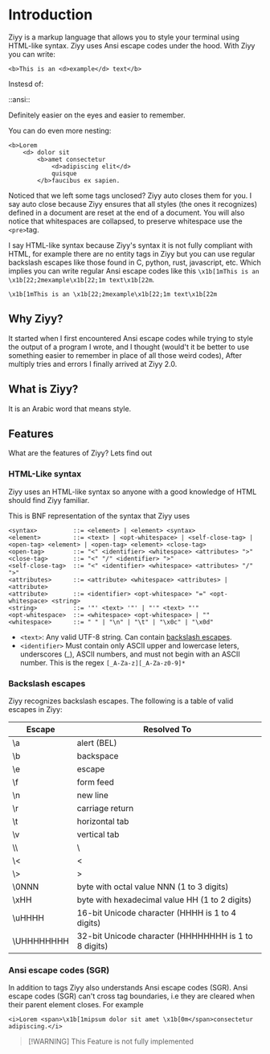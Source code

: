 # Introduction

Ziyy is a markup language that allows you to style your terminal using HTML-like syntax.
Ziyy uses Ansi escape codes under the hood. With Ziyy you can write:

```ziyy
<b>This is an <d>example</d> text</b>
```

Instesd of:

::ansi::

Definitely easier on the eyes and easier to remember.

You can do even more nesting:

```ziyy title="ziyy"
<b>Lorem
    <d> dolor sit
        <b>amet consectetur
            <d>adipiscing elit</d>
            quisque
        </b>faucibus ex sapien.
```

Noticed that we left some tags unclosed? Ziyy auto closes them for you. I say auto close because Ziyy ensures
that all styles (the ones it recognizes) defined in a document are reset at the end of a document.
You will also notice that whitespaces are collapsed, to preserve whitespace use the `<pre>`tag.

I say HTML-like syntax because Ziyy's syntax it is not fully compliant with HTML,
for example there are no entity tags in Ziyy but you can use regular backslash escapes like those found in C, python, rust, javascript, etc.
Which implies you can write regular Ansi escape codes like this `\x1b[1mThis is an \x1b[22;2mexample\x1b[22;1m text\x1b[22m`.

```ziyy no-ansi
\x1b[1mThis is an \x1b[22;2mexample\x1b[22;1m text\x1b[22m
```

## Why Ziyy?

It started when I first encountered Ansi escape codes while trying to style the output of a program I wrote,
and I thought (would't it be better to use something easier to remember in place of all those weird codes),
After multiply tries and errors I finally arrived at Ziyy 2.0.

## What is Ziyy?

It is an Arabic word that means style.

## Features

What are the features of Ziyy? Lets find out

### HTML-Like syntax

Ziyy uses an HTML-like syntax so anyone with a good knowledge of HTML should find Ziyy familiar.

This is BNF representation of the syntax that Ziyy uses

```
<syntax>          ::= <element> | <element> <syntax>
<element>         ::= <text> | <opt-whitespace> | <self-close-tag> | <open-tag> <element> | <open-tag> <element> <close-tag>
<open-tag>        ::= "<" <identifier> <whitespace> <attributes> ">"
<close-tag>       ::= "<" "/" <identifier> ">"
<self-close-tag>  ::= "<" <identifier> <whitespace> <attributes> "/" ">"
<attributes>      ::= <attribute> <whitespace> <attributes> | <attribute>
<attribute>       ::= <identifier> <opt-whitespace> "=" <opt-whitespace> <string>
<string>          ::= '"' <text> '"' | "'" <text> "'"
<opt-whitespace>  ::= <whitespace> <opt-whitespace> | ""
<whitespace>      ::= " " | "\n" | "\t" | "\x0c" | "\x0d"
```

- `<text>`: Any valid UTF-8 string. Can contain [backslash escapes](#backslash-escapes).
- `<identifier>` Must contain only ASCII upper and lowercase leters, underscores (\_), ASCII numbers,
  and must not begin with an ASCII number. This is the regex `[_A-Za-z][_A-Za-z0-9]*`

### Backslash escapes

Ziyy recognizes backslash escapes. The following is a table of valid escapes in Ziyy:

| Escape     | Resolved To                                          |
| ---------- | ---------------------------------------------------- |
| \a         | alert (BEL)                                          |
| \b         | backspace                                            |
| \e         | escape                                               |
| \f         | form feed                                            |
| \n         | new line                                             |
| \r         | carriage return                                      |
| \t         | horizontal tab                                       |
| \v         | vertical tab                                         |
| \\\\       | \\                                                   |
| \\\<       | \<                                                   |
| \\>        | >                                                    |
| \0NNN      | byte with octal value NNN (1 to 3 digits)            |
| \xHH       | byte with hexadecimal value HH (1 to 2 digits)       |
| \uHHHH     | 16-bit Unicode character (HHHH is 1 to 4 digits)     |
| \UHHHHHHHH | 32-bit Unicode character (HHHHHHHH is 1 to 8 digits) |

### Ansi escape codes (SGR)

In addition to tags Ziyy also understands Ansi escape codes (SGR).
Ansi escape codes (SGR) can't cross tag boundaries, i.e they are cleared when their parent element closes. For example

```ziyy
<i>Lorem <span>\x1b[1mipsum dolor sit amet \x1b[0m</span>consectetur adipiscing.</i>
```

> [!WARNING] This Feature is not fully implemented
